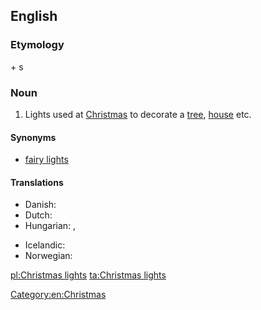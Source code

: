 ==English==

===Etymology===
{{m|en|Christmas}} + {{m|en|light}}s

===Noun===
{{en-plural noun|[[Christmas]] [[lights]]|sg=Christmas light}}

# Lights used at [[Christmas]] to decorate a [[tree]], [[house]] etc.

====Synonyms====
* [[fairy lights]] {{qualifier|UK}}

====Translations====
{{trans-top|Christmas lights}}
* Danish: {{t|da|julelys|n}}
* Dutch: {{t|nl|kerstverlichting|f}}
* Hungarian: {{t|hu|karácsonyfaégő}}, {{t|hu|karácsonyi kivilágítás}}
{{trans-mid}}
* Icelandic: {{t|is|jólaljós|n}}
* Norwegian: {{t|no|julelys|n}}
{{trans-bottom}}

[[Category:en:Christmas]]

[[pl:Christmas lights]]
[[ta:Christmas lights]]